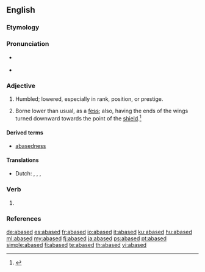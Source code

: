 ==English==

===Etymology===
{{suffix|abase|ed|lang=en}}

===Pronunciation===
* {{a|RP}} {{IPA|/əˈbeɪst/|lang=en}}
* {{a|GenAm}} {{IPA|/əˈbeɪst/|lang=en}}

===Adjective===
{{en-adj}}

# Humbled; lowered, especially in rank, position, or prestige.
# {{context|heraldry|lang=en}} Borne lower than usual, as a [[fess]]; also, having the ends of the wings turned downward towards the point of the [[shield]].<ref>{{R:MW3 1976|page=2}}</ref>

====Derived terms====
* [[abasedness]]

====Translations====
{{trans-top|humbled}}
* Dutch: {{t+|nl|verlaagd}}, {{t+|nl|vernederd}}, {{t+|nl|gekleineerd}},
{{trans-bottom}}

===Verb===
{{head|en|verb form}}

# {{en-past of|abase}}

===References===
<references/>

[[de:abased]]
[[es:abased]]
[[fr:abased]]
[[io:abased]]
[[it:abased]]
[[ku:abased]]
[[hu:abased]]
[[ml:abased]]
[[my:abased]]
[[fj:abased]]
[[ja:abased]]
[[ps:abased]]
[[pt:abased]]
[[simple:abased]]
[[fi:abased]]
[[te:abased]]
[[th:abased]]
[[vi:abased]]